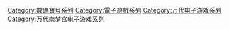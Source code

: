 {{NoteTA
|G1=Digimon
}}

{{Cat main|数码宝贝系列电子游戏列表}}

{{DEFAULTSORT:Digimon}}
[[Category:數碼寶貝系列|Category:數碼寶貝系列]]
[[Category:電子遊戲系列|Category:電子遊戲系列]]
[[Category:万代电子游戏系列|Category:万代电子游戏系列]]
[[Category:万代南梦宫电子游戏系列|Category:万代南梦宫电子游戏系列]]